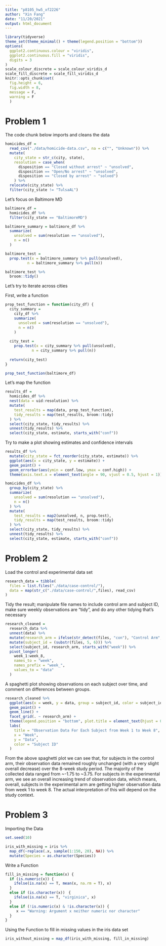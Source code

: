 ```yaml
---
title: "p8105_hw5_xf2226"
author: "Xin Fang"
date: "11/20/2021"
output: html_document
---
```


```r
library(tidyverse)
theme_set(theme_minimal() + theme(legend.position = "bottom"))
options(
  ggplot2.continuous.colour = "viridis",
  ggplot2.continuous.fill = "viridis",
  digits = 3
)
scale_colour_discrete = scale_colour_viridis_d
scale_fill_discrete = scale_fill_viridis_d 
knitr::opts_chunk$set(
  fig.height = 6,
  fig.width = 8,
  message = F,
  warning = F 
  )
```

# Problem 1 
The code chunk below imports and cleans the data
```r
homicides_df = 
  read_csv("./data/homicide-data.csv", na = c("", "Unknown")) %>% 
  mutate(
    city_state = str_c(city, state),
    resolution = case_when(
      disposition == "Closed without arrest" ~ "unsolved",
      disposition == "Open/No arrest" ~ "unsolved",
      disposition == "Closed by arrest" ~ "solved")
    ) %>% 
  relocate(city_state) %>% 
  filter(city_state != "TulsaAL")
```

Let's focus on Baltimore MD 

```r
baltimore_df = 
  homicides_df %>% 
  filter(city_state == "BaltimoreMD")

baltimore_summary = baltimore_df %>% 
  summarize(
    unsolved = sum(resolution == "unsolved"),
    n = n()
  )

baltimore_test = 
  prop.test(x = baltimore_summary %>% pull(unsolved), 
          n = baltimore_summary %>% pull(n))

baltimore_test %>% 
  broom::tidy()
```

Let's try to iterate across cities

First, write a function
```r
prop_test_function = function(city_df) {
  city_summary = 
    city_df %>% 
    summarize(
      unsolved = sum(resolution == "unsolved"),
      n = n()
    )
  
  city_test = 
    prop.test(x = city_summary %>% pull(unsolved), 
            n = city_summary %>% pull(n))
  
  return(city_test)
}

prop_test_function(baltimore_df)
```

Let's map the function
```r
results_df = 
  homicides_df %>% 
  nest(data = uid:resolution) %>% 
  mutate(
    test_results = map(data, prop_test_function),
    tidy_results = map(test_results, broom::tidy)
  ) %>% 
  select(city_state, tidy_results) %>% 
  unnest(tidy_results) %>% 
  select(city_state, estimate, starts_with("conf"))
```

Try to make a plot showing estimates and confidence intervals 

```r
results_df %>% 
  mutate(city_state = fct_reorder(city_state, estimate)) %>% 
  ggplot(aes(x = city_state, y = estimate)) +
  geom_point() +
  geom_errorbar(aes(ymin = conf.low, ymax = conf.high)) + 
  theme(axis.text.x = element_text(angle = 90, vjust = 0.5, hjust = 1))
```

```r
homicides_df %>% 
  group_by(city_state) %>% 
  summarize(
    unsolved = sum(resolution == "unsolved"),
    n = n()
  ) %>% 
  mutate(
    test_results = map2(unsolved, n, prop.test), 
    tidy_results = map(test_results, broom::tidy)
  ) %>% 
  select(city_state, tidy_results) %>% 
  unnest(tidy_results) %>% 
  select(city_state, estimate, starts_with("conf"))
```

# Problem 2 

Load the control and experimental data set
```r
research_data = tibble(
  files = list.files("./data/case-control/"),
  data = map(str_c("./data/case-control/",files), read_csv)
)
```

Tidy the result; manipulate file names to include control arm and subject ID, make sure weekly observations are “tidy”, and do any other tidying that’s necessary
```r
research_cleaned = 
  research_data %>% 
  unnest(data) %>% 
  mutate(research_arm = ifelse(str_detect(files, "con"), "Control Arm", "Experimental Arm")) %>% 
  mutate(subject_id = (substr(files, 5, 6))) %>% 
  select(subject_id, research_arm, starts_with("week")) %>%
  pivot_longer(
    week_1:week_8,
    names_to = "week",
    names_prefix = "week_",
    values_to = "data"
  )
```

A spaghetti plot showing observations on each subject over time, and comment on differences between groups.
```r
research_cleaned %>% 
  ggplot(aes(x = week, y = data, group = subject_id, color = subject_id)) +
  geom_point() +
  geom_line() + 
  facet_grid(. ~ research_arm) +
  theme(legend.position = "bottom", plot.title = element_text(hjust = 0.5)) +
  labs(
    title = "Observation Data For Each Subject from Week 1 to Week 8",
    x = "Week",
    y = "Data",
    color = "Subject ID"
  )
```

From the above spaghetti plot we can see that, for subjects in the control arm, their observation data remained roughly unchanged (with a very slight overall decrease) over the 8-week study period. The majority of the collected data ranged from ~-1.75 to ~3.75. For subjects in the experimental arm, we see an overall increasing trend of observation data, which means, overall, subjects in the experimental arm are getting higher observation data from week 1 to week 8. The actual interpretation of this will depend on the study context. 


# Problem 3 
Importing the Data
```r
set.seed(10)

iris_with_missing = iris %>% 
  map_df(~replace(.x, sample(1:150, 20), NA)) %>%
  mutate(Species = as.character(Species))
```

Write a Function
```r
fill_in_missing = function(x) {
  if (is.numeric(x)) {
    ifelse(is.na(x) == T, mean(x, na.rm = T), x)
  }
  else if (is.character(x))　{
    ifelse(is.na(x) == T, "virginica", x)
  }
  else if (!is.numeric(x) & !is.character(x)) {
     x == "Warning: Argument x neither numeric nor character"
  } 
}
```

Using the Function to fill in missing values in the iris data set
```r
iris_without_missing = map_df(iris_with_missing, fill_in_missing)
```